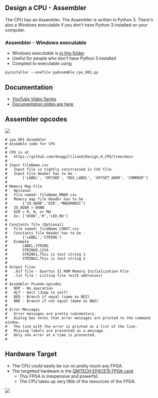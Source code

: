 == Design a CPU - Assembler ==

The CPU has an Assembler. 
The Assembler is written in Python 3.
There's also a Windows executable if you don't have Python 3 installed on your computer.

=== Assembler - Windows executable ===

* Windows executable is [https://github.com/douggilliland/Design_A_CPU/tree/main/Assembler/dist in this folder]
* Useful for people who don't have Python 3 installed
* Compiled to executable using
<pre>
pyinstaller --onefile pyAssemble_cpu_001.py
</pre>

== Documentation ==

* [https://www.youtube.com/watch?v=ZtEJHF-pVU0&list=PLn__0BqzWEWNspQ0xkG5h-oSJ21EAet8H YouTube Video Series].
* [https://github.com/douggilliland/Design_A_CPU/tree/main/Docs Documentation slides are here].

== Assembler opcodes ==

<img src="https://raw.githubusercontent.com/douggilliland/Design_A_CPU/main/Docs/Opcodes.PNG"></img>

<pre>
# cpu_001 Assembler
# Assemble code for CPU
# 
# CPU is at
# 	https://github.com/douggilliland/Design_A_CPU/tree/main
#
# Input fileName.csv
# 	Input file is tightly constrained in CSV file
# 	Input File Header has to be -
#		['LABEL', 'OPCODE', 'REG_LABEL', 'OFFSET_ADDR', 'COMMENT']
#
# Memory Map File
#	Optional
#	File named: fileName_MMAP.csv
#	Memory map file Header has to be -
#		['IO_ADDR','DIR','MNEUMONIC']
#	IO_ADDR = 0XNN
#	DIR = R, W, or RW
#	Ex: ['0X00','R','LED_RD']
#
# Constants file (Optional)
#	File named: fileName_CONST.csv
#	Constants file Header has to be -
#		['LABEL','STRING']
#	Example
#		LABEL,STRING
#		STRING0,1234
#		STRING1,This is test string 1
#		STRING2,This is test string 2
#
# Output files
# 	.mif file - Quartus II ROM Memory Initialization File
#	.lst file - Listing file (with addresses)
#
# Assembler Psuedo-opcodes
#	NOP - No operation
#	HLT - Halt (Jump to self)
#	BEQ - Branch if equal (same as BEZ)
#	BNE - Branch if not equal (Aame as BNZ)
#
# Error Messages
#	Error messages are pretty rudimentary.
#	Dialog box notes that error messages are printed to the command window.
#	The line with the error is printed as a list of the line.
#	Missing labels are presented as a message.
# 	Only one error at a time is presented.
#
</pre>

== Hardware Target ==

* The CPU could easily be run on pretty much any FPGA. 
* The targetted hardware is the [https://www.aliexpress.com/item/33007471265.html?spm=a2g0o.store_pc_groupList.8148356.5.2f5a77a2912sNP QMTECH EP4CE15 FPGA card].
** This FPGA is inexpensive and powerful.
** The CPU takes up very little of the resources of the FPGA.

<img src="https://raw.githubusercontent.com/douggilliland/Design_A_CPU/main/Docs/CycloneIV_Starter_Kit_P528-cropped.jpg?token=AALUDDTXH4AAMPMJKRVL2LDA5BCOI"></img>
